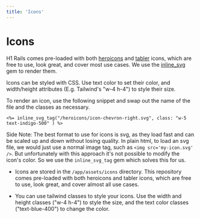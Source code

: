 ```yaml
---
title: 'Icons'
---
```


# Icons

H1 Rails comes pre-loaded with both [heroicons](https://heroicons.com/) and [tabler](https://tablericons.com/) icons, which are free to use, look great, and cover most use cases. We use the [inline\_svg](https://github.com/jamesmartin/inline_svg) gem to render them.

Icons can be styled with CSS. Use text color to set their color, and width/height attributes (E.g. Tailwind's "w-4 h-4") to style their size.

To render an icon, use the following snippet and swap out the name of the file and the classes as necessary.

```
<%= inline_svg_tag("/heroicons/icon-chevron-right.svg", class: "w-5 text-indigo-500" ) %>
```

Side Note: The best format to use for icons is svg, as they load fast and can be scaled up and down without losing quality. In plain html, to load an svg file, we would just use a normal image tag, such as `<img src='my-icon.svg' />`. But unfortunately with this approach it's not possible to modify the icon's color. So we use the `inline_svg_tag` gem which solves this for us.

* Icons are stored in the `/app/assets/icons` directory. This repository comes pre-loaded with both heroicons and tabler icons, which are free to use, look great, and cover almost all use cases.

* You can use tailwind classes to style your icons. Use the width and height classes ("w-4 h-4") to style the size, and the text color classes ("text-blue-400") to change the color.